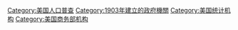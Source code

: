 {{Commonscat|United States Census Bureau}}

[[Category:美国人口普查|Category:美国人口普查]]
[[Category:1903年建立的政府機關|Category:1903年建立的政府機關]]
[[Category:美国统计机构|Category:美国统计机构]]
[[Category:美国商务部机构|Category:美国商务部机构]]